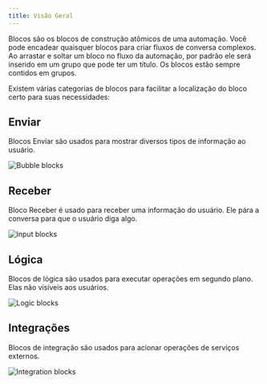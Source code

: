 ```yaml
---
title: Visão Geral
---
```


Blocos são os blocos de construção atômicos de uma automação. Você pode encadear quaisquer blocos para criar fluxos de conversa complexos. Ao arrastar e soltar um bloco no fluxo da automação, por padrão ele será inserido em um grupo que pode ter um título. Os blocos estão sempre contidos em grupos.

Existem várias categorias de blocos para facilitar a localização do bloco certo para suas necessidades:

## Enviar

Blocos Enviar são usados para mostrar diversos tipos de informação ao usuário.

<Frame style={{ maxWidth: '400px' }}>
  <img src="/images/blocks/bubbles.png" alt="Bubble blocks" />
</Frame>

## Receber

Bloco Receber é usado para receber uma informação do usuário. Ele pára a conversa para que o usuário diga algo.

<Frame style={{ maxWidth: '400px' }}>
  <img src="/images/blocks/inputs.png" alt="Input blocks" />
</Frame>

## Lógica

Blocos de lógica são usados para executar operações em segundo plano. Elas não visíveis aos usuários.

<Frame style={{ maxWidth: '400px' }}>
  <img src="/images/blocks/logic.png" alt="Logic blocks" />
</Frame>

## Integrações

Blocos de integração são usados para acionar operações de serviços externos.

<Frame style={{ maxWidth: '400px' }}>
  <img src="/images/blocks/integrations.png" alt="Integration blocks" />
</Frame>
